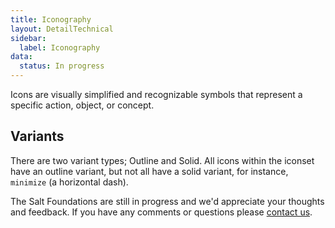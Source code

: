 ```yaml
---
title: Iconography
layout: DetailTechnical
sidebar:
  label: Iconography
data:
  status: In progress
---
```


Icons are visually simplified and recognizable symbols that represent a specific action, object, or concept. 

## Variants

There are two variant types; Outline and Solid. All icons within the iconset have an outline variant, but not all have a solid variant, for instance, `minimize` (a horizontal dash). 

<Callout title="Have some feedback?">

The Salt Foundations are still in progress and we'd appreciate your thoughts and feedback. If you have any comments or questions please [contact us](../support-and-contributions/index).

</Callout>
